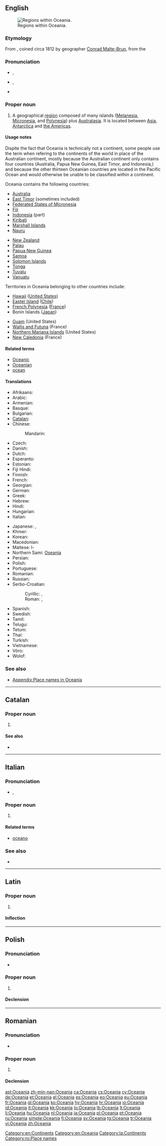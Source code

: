 {{also|Oceânia|Óceánia|Oceanía}}
==English==
{{wikipedia}}
[[File:Oceanias Regions.png|thumb|Regions within Oceania.]]

===Etymology===
From {{etyl|fr}} {{term|Océanie|lang=fr}}, coined circa 1812 by geographer [[w:Conrad Malte-Brun|Conrad Malte-Brun]],  from the {{etyl|grc}} {{term|Ὠκεανός|sc=polytonic|tr=Ōkeanos||Oceanus|lang=grc}}

===Pronunciation===
* {{a|UK}} {{IPA|/ˌəʊ.ʃiˈɑːn.(iː.)ə/}}, {{X-SAMPA|/%@U.Si"A:n.(i:.)@/}}
* {{a|US}} {{IPA|/ˌoʊʃiˈæniə/}}, {{X-SAMPA|/%oUSi{ni@/}}
* {{rhymes|eɪniə}}

===Proper noun===
{{en-proper noun}}

# A geographical [[region]] composed of many islands ([[Melanesia]], [[Micronesia]], and [[Polynesia]]) plus [[Australasia]]. It is located between [[Asia]], [[Antarctica]] and [[the Americas]].

====Usage notes====
Dispite the fact that Oceania is technically not a continent, some people use the term when refering to the continents of the world in place of the Australian continent, mostly because the Australian continent only contains four countries (Australia, Papua New Guinea, East Timor, and Indonesia,) and because the other thirteen Oceanian countries are located in the Pacific Ocean and would otherwise be unable to be classified within a continent.

Oceania contains the following countries:
{{top2}}
* [[Australia]]
* [[East Timor]] (sometimes included)
* [[Federated States of Micronesia]]
* [[Fiji]]
* [[Indonesia]] (part)
* [[Kiribati]]
* [[Marshall Islands]]
* [[Nauru]]
{{mid2}}
* [[New Zealand]]
* [[Palau]]
* [[Papua New Guinea]]
* [[Samoa]]
* [[Solomon Islands]]
* [[Tonga]]
* [[Tuvalu]]
* [[Vanuatu]]
{{bottom}}
Territories in Oceania belonging to other countries include:
{{top2}}
* [[Hawaii]] ([[United States]])
* [[Easter Island]] ([[Chile]])
* [[French Polynesia]] ([[France]])
* Bonin Islands ([[Japan]])
{{mid2}}
* [[Guam]] (United States)
* [[Wallis and Futuna]] (France)
* [[Northern Mariana Islands]] (United States)
* [[New Caledonia]] (France)
{{bottom}}

====Related terms====
* [[Oceanic]]
* [[Oceanian]]
* [[ocean]]

====Translations====
{{trans-top|a geographical region composed of many islands}}
* Afrikaans: {{t-|af|Oseanië|xs=Afrikaans}}
* Arabic: {{t-|ar|أوقيانوسيا|f|tr=’ukiyaanusiya}}
* Armenian: {{t-|hy|Օվկիանիա|tr=Ovkiania|sc=Armn}}
* Basque: {{t+|eu|Ozeania|xs=Basque}}
* Bulgarian: {{t-|bg|Океания|f}}
* [[Catalan]]: {{t+|ca|Oceania|f}}
* Chinese:
*: Mandarin: {{t|cmn|大洋洲|tr=Dàyángzhōu|sc=Hani}}
* Czech: {{t+|cs|Oceánie|f}}
* Danish: {{t-|da|Oceanien}}
* Dutch: {{t+|nl|Oceanië|n}}
* Esperanto: {{t-|eo|Oceanio|xs=Esperanto}}
* Estonian: {{t-|et|Okeaania}}
* Fiji Hindi: {{tø|hif|Oceania}}
* Finnish: {{t+|fi|Oseania}}
* French: {{t+|fr|Océanie|f}}
* Georgian: {{t-|ka|ოკეანეთი|tr=okeanet'i|sc=Geor|xs=Georgian}}
* German: {{t+|de|Ozeanien|n}}
* Greek: {{t+|el|Ωκεανία|f|tr=Okeanía}}
* Hebrew: {{t-|he|אוקיאניה|f|tr=okiania|sc=Hebr}}
* Hindi: {{t+|hi|ओशिआनिया|m|tr=ośi'āniyā|sc=Deva}}
* Hungarian: {{t+|hu|Óceánia}}
* Italian: {{t+|it|Oceania|f}}
{{trans-mid}}
* Japanese: {{t-|ja|オセアニア|tr=Oseania}}, {{t-|ja|大洋州|tr=たいようしゅう, Taiyōshū}}
* Khmer: {{t-|km|ពួកកោះក្នុងសមុទ្រប៉ាស៊ីភិច|tr=puək kɑh knong samot paasiipʰic|sc=Khmr}}
* Korean: {{t+|ko|오세아니아|tr=Oseania|sc=Kore}}
* Macedonian: {{t-|mk|Океанија|f|tr=Okeánija}}
* Maltese: l-{{t-|mt|Oċeanja}}
* Northern Sami: [[Oseania]]
* Persian: {{t+|fa|اقیانوسیه|tr=oqyânusiye|sc=fa-Arab}}
* Polish: {{t+|pl|Oceania|f}}
* Portuguese: {{t+|pt|Oceania|f}}
* Romanian: {{t-|ro|Oceania}}
* Russian: {{t+|ru|Океания|f|tr=Okeánija}}
* Serbo-Croatian:
*: Cyrillic: {{t-|sh|Океанија|f}}, {{t-|sh|Оцеанија|f}} {{qualifier|Croatia}}
*: Roman: {{t-|sh|Okeanija|f}}, {{t-|sh|Oceanija|f}} {{qualifier|Croatia}}
* Spanish: {{t+|es|Oceanía|f}}
* Swedish: {{t+|sv|Oceanien}}
* Tamil: {{t-|ta|ஓசியானியா|xs=Tamil}}
* Telugu: {{t-|te|ఓషియానియా}}
* Tetum: {{tø|tet|Oseánia}}
* Thai: {{t-|th|โอเชียเนีย|sc=Thai}}
* Turkish: {{t+|tr|Okyanusya}}
* Vietnamese: {{t-|vi|Châu Đại Dương|xs=Vietnamese}}
* Võro: {{tø|vro|Okõaania}}
* Wolof: {{t-|wo|Oseyaani}}
{{trans-bottom}}

===See also===
* [[Appendix:Place names in Oceania]]

[[Category:en:Continents]]
[[Category:en:Oceania]]

----

==Catalan==
{{wikipedia|lang=ca}}

===Proper noun===
{{ca-prop|f}}

# {{l|en|Oceania}}

====See also====
* {{list|ca|continents}}

----

==Italian==

===Pronunciation===
* {{IPA|/otʃeˈanja/|lang=it}}, {{X-SAMPA|/otSe"anja/}}

===Proper noun===
{{it-proper noun|g=f}}

# {{l|en|Oceania}}

====Related terms====
* [[oceano]]

===See also===
* {{list|it|continents}}

----

==Latin==
{{wikipedia|lang=la}}

===Proper noun===
{{la-proper noun|Oceania|Oceaniae|Oceaniae|f|first}}

# {{l|en|Oceania}}

====Inflection====
{{la-decl-1st-loc|Oceani}}

[[Category:la:Continents]]

----

==Polish==

===Pronunciation===
* {{IPA|/ɔt͡s̪ɛˈaɲja/|lang=pl}}

===Proper noun===
{{head|pl|proper noun|g=f}}

# {{l|en|Oceania}}

====Declension====
{{pl-decl-noun-sing
|Oceania
|Oceanii
|Oceanii
|Oceanię
|Oceanią
|Oceanii
|Oceanio
}}

----

==Romanian==

===Pronunciation===
* {{IPA|[o.tʃe̯a.ni.a]|lang=ro}}

===Proper noun===
{{head|ro|proper noun|g=f}}

# {{l|en|Oceania}}

====Declension====
{{ro-country|gend=f|Oceaniei}}

[[Category:ro:Place names]]

[[ast:Oceania]]
[[zh-min-nan:Oceania]]
[[ca:Oceania]]
[[cs:Oceania]]
[[cy:Oceania]]
[[de:Oceania]]
[[et:Oceania]]
[[el:Oceania]]
[[es:Oceania]]
[[eo:Oceania]]
[[eu:Oceania]]
[[fr:Oceania]]
[[gl:Oceania]]
[[ko:Oceania]]
[[hy:Oceania]]
[[hr:Oceania]]
[[io:Oceania]]
[[id:Oceania]]
[[it:Oceania]]
[[kk:Oceania]]
[[lo:Oceania]]
[[lb:Oceania]]
[[lt:Oceania]]
[[li:Oceania]]
[[hu:Oceania]]
[[nl:Oceania]]
[[ja:Oceania]]
[[pl:Oceania]]
[[pt:Oceania]]
[[ru:Oceania]]
[[simple:Oceania]]
[[fi:Oceania]]
[[sv:Oceania]]
[[tg:Oceania]]
[[tr:Oceania]]
[[vi:Oceania]]
[[zh:Oceania]]